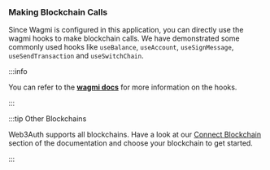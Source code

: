 ### Making Blockchain Calls

Since Wagmi is configured in this application, you can directly use the wagmi hooks to make blockchain calls. We have demonstrated some commonly used hooks like `useBalance`, `useAccount`, `useSignMessage`, `useSendTransaction` and `useSwitchChain`.

:::info

You can refer to the [**wagmi docs**](https://wagmi.sh/react/api/hooks) for more information on the hooks.

:::

:::tip Other Blockchains

Web3Auth supports all blockchains. Have a look at our [Connect Blockchain](/connect-blockchain/) section of the documentation and choose your blockchain to get started.

:::
